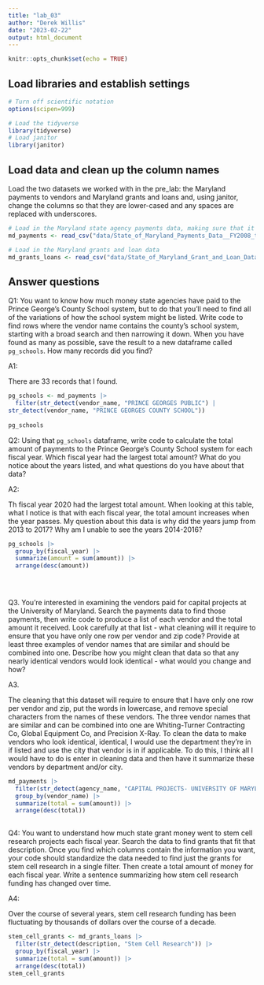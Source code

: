 ```yaml
---
title: "lab_03"
author: "Derek Willis"
date: "2023-02-22"
output: html_document
---
```


```r
knitr::opts_chunk$set(echo = TRUE)
```

## Load libraries and establish settings

```r
# Turn off scientific notation
options(scipen=999)

# Load the tidyverse
library(tidyverse)
# Load janitor
library(janitor)
```

## Load data and clean up the column names

Load the two datasets we worked with in the pre_lab: the Maryland payments to vendors and Maryland grants and loans and, using janitor, change the columns so that they are lower-cased and any spaces are replaced with underscores.

```r
# Load in the Maryland state agency payments data, making sure that it correctly sets the datatypes using all of the rows
md_payments <- read_csv("data/State_of_Maryland_Payments_Data__FY2008_to_FY2024.csv") |> clean_names()

# Load in the Maryland grants and loan data
md_grants_loans <- read_csv("data/State_of_Maryland_Grant_and_Loan_Data__FY2009_to_FY2022.csv") |> clean_names()
```

## Answer questions

Q1: You want to know how much money state agencies have paid to the Prince George's County School system, but to do that you'll need to find all of the variations of how the school system might be listed. Write code to find rows where the vendor name contains the county's school system, starting with a broad search and then narrowing it down. When you have found as many as possible, save the result to a new dataframe called `pg_schools`. How many records did you find?

A1:

There are 33 records that I found.

```r
pg_schools <- md_payments |>
  filter(str_detect(vendor_name, "PRINCE GEORGES PUBLIC") |
str_detect(vendor_name, "PRINCE GEORGES COUNTY SCHOOL")) 
  
pg_schools
```

Q2: Using that `pg_schools` dataframe, write code to calculate the total amount of payments to the Prince George's County School system for each fiscal year. Which fiscal year had the largest total amount? What do you notice about the years listed, and what questions do you have about that data?

A2:

Th fiscal year 2020 had the largest total amount. When looking at this table, what I notice is that with each fiscal year, the total amount increases when the year passes. My question about this data is why did the years jump from 2013 to 2017? Why am I unable to see the years 2014-2016?

```r
pg_schools |>
  group_by(fiscal_year) |>
  summarize(amount = sum(amount)) |>
  arrange(desc(amount))
  

  
```

Q3. You're interested in examining the vendors paid for capital projects at the University of Maryland. Search the payments data to find those payments, then write code to produce a list of each vendor and the total amount it received. Look carefully at that list - what cleaning will it require to ensure that you have only one row per vendor and zip code? Provide at least three examples of vendor names that are similar and should be combined into one. Describe how you might clean that data so that any nearly identical vendors would look identical - what would you change and how?

A3.

The cleaning that this dataset will require to ensure that I have only one row per vendor and zip, put the words in lowercase, and remove special characters from the names of these vendors. The three vendor names that are similar and can be combined into one are Whiting-Turner Contracting Co, Global Equipment Co, and Precision X-Ray. To clean the data to make vendors who look identical, identical, I would use the department they're in if listed and use the city that vendor is in if applicable. To do this, I think all I would have to do is enter in cleaning data and then have it summarize these vendors by department and/or city.

```r

md_payments |>
  filter(str_detect(agency_name, "CAPITAL PROJECTS- UNIVERSITY OF MARYLAND")) |>
  group_by(vendor_name) |>
  summarize(total = sum(amount)) |>
  arrange(desc(total))
  
```

Q4: You want to understand how much state grant money went to stem cell research projects each fiscal year. Search the data to find grants that fit that description. Once you find which columns contain the information you want, your code should standardize the data needed to find just the grants for stem cell research in a single filter. Then create a total amount of money for each fiscal year. Write a sentence summarizing how stem cell research funding has changed over time.

A4:

Over the course of several years, stem cell research funding has been fluctuating by thousands of dollars over the course of a decade.

```r
stem_cell_grants <- md_grants_loans |>
  filter(str_detect(description, "Stem Cell Research")) |>
  group_by(fiscal_year) |>
  summarize(total = sum(amount)) |>
  arrange(desc(total))
stem_cell_grants
```
